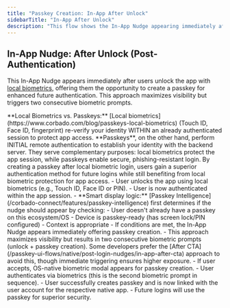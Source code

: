 ```yaml
---
title: "Passkey Creation: In-App After Unlock"
sidebarTitle: "In-App After Unlock"
description: "This flow shows the In-App Nudge appearing immediately after local biometric unlock. Note that this creates two consecutive biometric prompts, which some developers prefer to avoid."
---
```



## In-App Nudge: After Unlock (Post-Authentication)

This In-App Nudge appears immediately after users unlock the app with [local biometrics](https://www.corbado.com/blog/passkeys-local-biometrics), offering them the opportunity to create a passkey for enhanced future authentication. This approach maximizes visibility but triggers two consecutive biometric prompts.

<Info>
    **Local Biometrics vs. Passkeys:** [Local biometrics](https://www.corbado.com/blog/passkeys-local-biometrics) (Touch ID, Face ID, fingerprint) re-verify your identity WITHIN an already authenticated session to protect app access. **Passkeys**, on the other hand, perform INITIAL remote authentication to establish your identity with the backend server. They serve complementary purposes: local biometrics protect the app session, while passkeys enable secure, phishing-resistant login. By creating a passkey after local biometric login, users gain a superior authentication method for future logins while still benefiting from local biometric protection for app access.
</Info>

<Tabs>
<Tab title="iOS">
    <ToolingFrame 
        imageURL="/images/authentication-flow/native-app/append-after-local-biometric-ios-native.png"
        caption="Native: iOS In-App Nudge after unlock"
        imageName="append-after-local-biometric-ios-native.png"
    />
</Tab>

  <Tab title="Android">
    <ToolingFrame 
        imageURL="/images/authentication-flow/native-app/append-after-local-biometric-android-native.png"
        caption="Native: Android In-App Nudge after unlock"
        imageName="append-after-local-biometric-android-native.png"
    />
  </Tab>
</Tabs>

<Steps>
     <Step title="App unlock using local biometric">
        - User unlocks the app using local biometrics (e.g., Touch ID, Face ID or PIN).
        - User is now authenticated within the app session.
    </Step>
    <Step title="In-App Nudge appears immediately after unlock">
        - **Smart display logic:** [Passkey Intelligence](/corbado-connect/features/passkey-intelligence) first determines if the nudge should appear by checking:
          - User doesn't already have a passkey on this ecosystem/OS
          - Device is passkey-ready (has screen lock/PIN configured)
          - Context is appropriate
        - If conditions are met, the In-App Nudge appears immediately offering passkey creation.
        - This approach maximizes visibility but results in two consecutive biometric prompts (unlock + passkey creation). Some developers prefer the [After CTA](/passkey-ui-flows/native/post-login-nudges/in-app-after-cta) approach to avoid this, though immediate triggering ensures higher exposure.
    </Step>
    <Step title="User chooses to create passkey">
        - If user accepts, OS-native biometric modal appears for passkey creation.
        - User authenticates via biometrics (this is the second biometric prompt in sequence).
    </Step>
    <Step title="Passkey creation successful">
        - User successfully creates passkey and is now linked with the user account for the respective native app.
        - Future logins will use the passkey for superior security.
    </Step>

</Steps>
